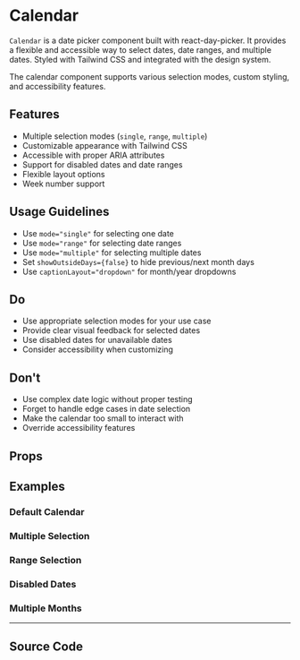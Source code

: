 
<Meta of={CalendarStories} />

# Calendar

`Calendar` is a date picker component built with react-day-picker. It provides a flexible and accessible way to select dates, date ranges, and multiple dates. Styled with Tailwind CSS and integrated with the design system.

The calendar component supports various selection modes, custom styling, and accessibility features.

## Features

- Multiple selection modes (`single`, `range`, `multiple`)
- Customizable appearance with Tailwind CSS
- Accessible with proper ARIA attributes
- Support for disabled dates and date ranges
- Flexible layout options
- Week number support

## Usage Guidelines

- Use `mode="single"` for selecting one date
- Use `mode="range"` for selecting date ranges
- Use `mode="multiple"` for selecting multiple dates
- Set `showOutsideDays={false}` to hide previous/next month days
- Use `captionLayout="dropdown"` for month/year dropdowns

## Do

- Use appropriate selection modes for your use case
- Provide clear visual feedback for selected dates
- Use disabled dates for unavailable dates
- Consider accessibility when customizing

## Don't

- Use complex date logic without proper testing
- Forget to handle edge cases in date selection
- Make the calendar too small to interact with
- Override accessibility features

## Props

<Controls of={CalendarStories.Default} />

## Examples

### Default Calendar

<Canvas of={CalendarStories.Default} />

### Multiple Selection

<Canvas of={CalendarStories.Multiple} />

### Range Selection

<Canvas of={CalendarStories.Range} />

### Disabled Dates

<Canvas of={CalendarStories.Disabled} />

### Multiple Months

<Canvas of={CalendarStories.MultipleMonths} />

---

## Source Code

<Source of={CalendarStories.Default} language='tsx' />
